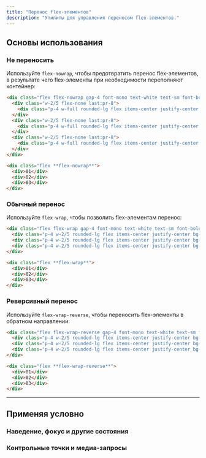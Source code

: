 ```yaml
---
title: "Перенос flex-элементов"
description: "Утилиты для управления переносом flex-элементов."
---
```




## Основы использования

### Не переносить

Используйте `flex-nowrap`, чтобы предотвратить перенос flex-элементов, в результате чего flex-элементы при необходимости переполняют контейнер:

```html {{ example: true }}
<div class="flex flex-nowrap gap-4 font-mono text-white text-sm font-bold leading-6 bg-stripes-sky rounded-lg">
  <div class="w-2/5 flex-none last:pr-8">
    <div class="p-4 w-full rounded-lg flex items-center justify-center bg-sky-500 shadow-lg">01</div>
  </div>
  <div class="w-2/5 flex-none last:pr-8">
    <div class="p-4 w-full rounded-lg flex items-center justify-center bg-sky-500 shadow-lg">02</div>
  </div>
  <div class="w-2/5 flex-none last:pr-8">
    <div class="p-4 w-full rounded-lg flex items-center justify-center bg-sky-500 shadow-lg">03</div>
  </div>
</div>
```

```html
<div class="flex **flex-nowrap**">
  <div>01</div>
  <div>02</div>
  <div>03</div>
</div>
```

### Обычный перенос

Используйте `flex-wrap`, чтобы позволить flex-элементам перенос:

```html {{ example: true }}
<div class="flex flex-wrap gap-4 font-mono text-white text-sm font-bold leading-6 bg-stripes-indigo rounded-lg">
  <div class="p-4 w-2/5 rounded-lg flex items-center justify-center bg-indigo-500 shadow-lg">01</div>
  <div class="p-4 w-2/5 rounded-lg flex items-center justify-center bg-indigo-500 shadow-lg">02</div>
  <div class="p-4 w-2/5 rounded-lg flex items-center justify-center bg-indigo-500 shadow-lg">03</div>
</div>
```

```html
<div class="flex **flex-wrap**">
  <div>01</div>
  <div>02</div>
  <div>03</div>
</div>
```

### Реверсивный перенос

Используйте `flex-wrap-reverse`, чтобы переносить flex-элементы в обратном направлении:

```html {{ example: true }}
<div class="flex flex-wrap-reverse gap-4 font-mono text-white text-sm font-bold leading-6 bg-stripes-fuchsia rounded-lg">
  <div class="p-4 w-2/5 rounded-lg flex items-center justify-center bg-fuchsia-500 shadow-lg">01</div>
  <div class="p-4 w-2/5 rounded-lg flex items-center justify-center bg-fuchsia-500 shadow-lg">02</div>
  <div class="p-4 w-2/5 rounded-lg flex items-center justify-center bg-fuchsia-500 shadow-lg">03</div>
</div>
```

```html
<div class="flex **flex-wrap-reverse**">
  <div>01</div>
  <div>02</div>
  <div>03</div>
</div>
```

---

## <Heading ignore>Применяя условно</Heading>

### <Heading ignore>Наведение, фокус и другие состояния</Heading>

<HoverFocusAndOtherStates defaultClass="flex flex-wrap" featuredClass="flex-wrap-reverse" />

### <Heading ignore>Контрольные точки и медиа-запросы</Heading>

<BreakpointsAndMediaQueries defaultClass="flex flex-wrap" featuredClass="flex-wrap-reverse" />
